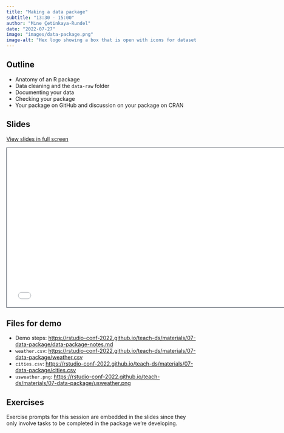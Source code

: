 ```yaml
---
title: "Making a data package"
subtitle: "13:30 - 15:00"
author: "Mine Çetinkaya-Rundel"
date: "2022-07-27"
image: "images/data-package.png"
image-alt: "Hex logo showing a box that is open with icons for dataset floating in it."
---
```


## Outline

-   Anatomy of an R package
-   Data cleaning and the `data-raw` folder
-   Documenting your data
-   Checking your package
-   Your package on GitHub and discussion on your package on CRAN

## Slides

[View slides in full screen](../materials/07-data-package/index.html)

```{=html}
<iframe class="slide-deck" src="../materials/07-data-package/" height="420" width="747" style="border: 1px solid #2e3846;"></iframe>
```
## Files for demo

-   Demo steps: <https://rstudio-conf-2022.github.io/teach-ds/materials/07-data-package/data-package-notes.md>
-   `weather.csv`: <https://rstudio-conf-2022.github.io/teach-ds/materials/07-data-package/weather.csv>
-   `cities.csv`: <https://rstudio-conf-2022.github.io/teach-ds/materials/07-data-package/cities.csv>
-   `usweather.png`: <https://rstudio-conf-2022.github.io/teach-ds/materials/07-data-package/usweather.png>

## Exercises

Exercise prompts for this session are embedded in the slides since they only involve tasks to be completed in the package we're developing.
